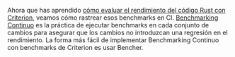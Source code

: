 Ahora que has aprendido [cómo evaluar el rendimiento del código Rust con Criterion][learn criterion],
veamos cómo rastrear esos benchmarks en CI.
[Benchmarking Continuo][continuous benchmarking] es la práctica de ejecutar benchmarks en cada conjunto de cambios para asegurar que los cambios no introduzcan una regresión en el rendimiento.
La forma más fácil de implementar Benchmarking Continuo con benchmarks de Criterion es usar Bencher.

[learn criterion]: /es/learn/benchmarking/rust/criterion
[continuous benchmarking]: /es/docs/explanation/continuous-benchmarking/